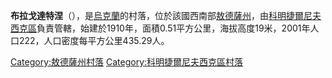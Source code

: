 {{coord|46|45|7|N|30|49|54|E|scale:30000|display=title}}

'''布拉戈達特涅'''（{{lang-uk|Благодатне}}），是[[烏克蘭|烏克蘭]]的村落，位於該國西南部[[敖德薩州|敖德薩州]]，由[[科明捷爾尼夫西克區|科明捷爾尼夫西克區]]負責管轄，始建於1910年，面積0.51平方公里，海拔高度19米，2001年人口222，人口密度每平方公里435.29人。

{{DEFAULTSORT:Благодатне}}
[[Category:敖德薩州村落|Category:敖德薩州村落]]
[[Category:科明捷爾尼夫西克區村落|Category:科明捷爾尼夫西克區村落]]


{{Odessa-geo-stub}}
